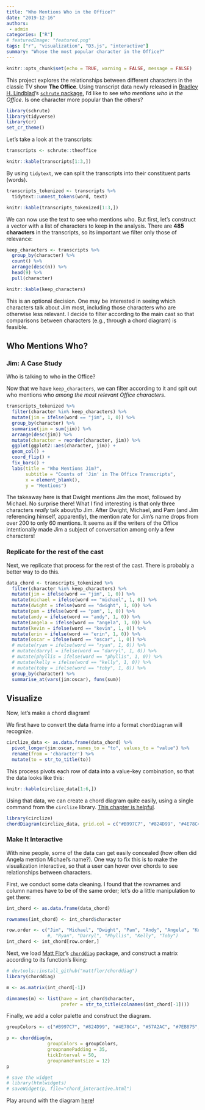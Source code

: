 ```yaml
---
title: "Who Mentions Who in the Office?"
date: "2019-12-16"
authors: 
 - admin
categories: ["R"]
# featuredImage: "featured.png"
tags: ["r", "visualization", "D3.js", "interactive"]
summary: "Whose the most popular character in the Office?"
---
```


```r
knitr::opts_chunk$set(echo = TRUE, warning = FALSE, message = FALSE)
```

This project explores the relationships between different characters in the classic TV show **The Office**. Using transcript data newly released in [Bradley H. Lindblad](https://technistema.com/)'s [`schrute` package](https://cran.r-project.org/web/packages/schrute/vignettes/theoffice.html), I'd like to see *who mentions who in the Office*. Is one character more popular than the others?

```r
library(schrute)
library(tidyverse)
library(cr)
set_cr_theme()
```

Let's take a look at the transcripts:

```r
transcripts <- schrute::theoffice

knitr::kable(transcripts[1:3,])
```

By using `tidytext`, we can split the transcripts into their constituent parts (words).

```r
transcripts_tokenized <- transcripts %>%
  tidytext::unnest_tokens(word, text)

knitr::kable(transcripts_tokenized[1:3,])
```

We can now use the text to see who mentions who. But first, let's construct a vector with a list of characters to keep in the analysis. There are **485 characters** in the transcripts, so its important we filter only those of relevance:

```r
keep_characters <- transcripts %>% 
  group_by(character) %>% 
  count() %>% 
  arrange(desc(n)) %>% 
  head(9) %>% 
  pull(character)

knitr::kable(keep_characters)
```

This is an optional decision. One may be interested in seeing which characters talk about Jim most, including those characters who are otherwise less relevant. I decide to filter according to the main cast so that comparisons between characters (e.g., through a chord diagram) is feasible.

## Who Mentions Who?
### Jim: A Case Study

Who is talking to who in the Office?

Now that we have `keep_characters`, we can filter according to it and spit out who mentions who *among the most relevant Office characters*.

```r
transcripts_tokenized %>% 
  filter(character %in% keep_characters) %>% 
  mutate(jim = ifelse(word == "jim", 1, 0)) %>% 
  group_by(character) %>% 
  summarise(jim = sum(jim)) %>% 
  arrange(desc(jim)) %>% 
  mutate(character = reorder(character, jim)) %>% 
  ggplot(ggplot2::aes(character, jim)) +
  geom_col() +
  coord_flip() +
  fix_bars() +
  labs(title = "Who Mentions Jim?",
       subtitle = "Counts of 'Jim' in The Office Transcripts",
       x = element_blank(),
       y = "Mentions")
```

The takeaway here is that Dwight mentions Jim the most, followed by Michael. No surprise there! What I find interesting is that only three characters *really* talk about/to Jim. After Dwight, Michael, and Pam (and Jim referencing himself, apparently), the mention rate for Jim's name drops from over 200 to only 60 mentions. It seems as if the writers of the Office intentionally made Jim a subject of conversation among only a few characters!

### Replicate for the rest of the cast

Next, we replicate that process for the rest of the cast. There is probably a better way to do this.

```r
data_chord <- transcripts_tokenized %>% 
  filter(character %in% keep_characters) %>% 
  mutate(jim = ifelse(word == "jim", 1, 0)) %>% 
  mutate(michael = ifelse(word == "michael", 1, 0)) %>% 
  mutate(dwight = ifelse(word == "dwight", 1, 0)) %>% 
  mutate(pam = ifelse(word == "pam", 1, 0)) %>% 
  mutate(andy = ifelse(word == "andy", 1, 0)) %>% 
  mutate(angela = ifelse(word == "angela", 1, 0)) %>% 
  mutate(kevin = ifelse(word == "kevin", 1, 0)) %>% 
  mutate(erin = ifelse(word == "erin", 1, 0)) %>% 
  mutate(oscar = ifelse(word == "oscar", 1, 0)) %>% 
  # mutate(ryan = ifelse(word == "ryan", 1, 0)) %>% 
  # mutate(darryl = ifelse(word == "darryl", 1, 0)) %>% 
  # mutate(phyllis = ifelse(word == "phyllis", 1, 0)) %>% 
  # mutate(kelly = ifelse(word == "kelly", 1, 0)) %>% 
  # mutate(toby = ifelse(word == "toby", 1, 0)) %>% 
  group_by(character) %>% 
  summarise_at(vars(jim:oscar), funs(sum))
```

## Visualize

Now, let's make a chord diagram!

We first have to convert the data frame into a format `chordDiagram` will recognize.

```r
circlize_data <- as.data.frame(data_chord) %>% 
  pivot_longer(jim:oscar, names_to = "to", values_to = "value") %>% 
  rename(from = 'character') %>% 
  mutate(to = str_to_title(to))
```

This process pivots each row of data into a value-key combination, so that the data looks like this:

```r
knitr::kable(circlize_data[1:6,])
```

Using that data, we can create a chord diagram quite easily, using a single command from the `circlize` library. [This chapter is helpful](https://jokergoo.github.io/circlize_book/book/the-chorddiagram-function.html).

```r
library(circlize)
chordDiagram(circlize_data, grid.col = c("#B997C7", "#824D99", "#4E78C4", "#57A2AC", "#7EB875", "#D0B541", "#E67F33", "#CE2220", "#521A13"))
```

### Make It Interactive

With nine people, some of the data can get easily concealed (how often did Angela mention Michael's name?). One way to fix this is to make the visualization interactive, so that a user can hover over chords to see relationships between characters.

First, we conduct some data cleaning. I found that the rownames and column names have to be of the same order; let's do a little manipulation to get there:

```r
int_chord <- as.data.frame(data_chord)

rownames(int_chord) <- int_chord$character

row.order <- c("Jim", "Michael", "Dwight", "Pam", "Andy", "Angela", "Kevin", "Erin", "Oscar")
               #, "Ryan", "Darryl", "Phyllis", "Kelly", "Toby")
int_chord <- int_chord[row.order,]
```

Next, we load [Matt Flor](https://github.com/mattflor)'s [`chorddiag`](https://github.com/mattflor/chorddiag) package, and construct a matrix according to its function's liking:

```r
# devtools::install_github("mattflor/chorddiag")
library(chorddiag)

m <- as.matrix(int_chord[-1])

dimnames(m) <- list(have = int_chord$character,
                    prefer = str_to_title(colnames(int_chord[-1])))
```

Finally, we add a color palette and construct the diagram.

```r
groupColors <- c("#B997C7", "#824D99", "#4E78C4", "#57A2AC", "#7EB875", "#D0B541", "#E67F33", "#CE2220", "#521A13")

p <- chorddiag(m, 
               groupColors = groupColors, 
               groupnamePadding = 35,
               tickInterval = 50,
               groupnameFontsize = 12)
p

# save the widget
# library(htmlwidgets)
# saveWidget(p, file="chord_interactive.html")
```

Play around with the diagram [here](connorrothschild.github.io/D3.js/the-office/)!
